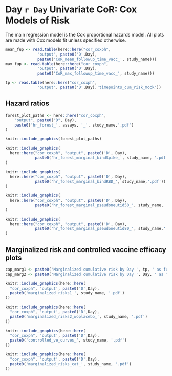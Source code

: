 # Day `r Day` Univariate CoR: Cox Models of Risk {#cor-coxph}

The main regression model is the Cox proportional hazards model. All plots are made with Cox models fit unless specified otherwise.

```r
mean_fup <- read.table(here::here("cor_coxph",
              "output", paste0('D',Day),
              paste0('CoR_mean_followup_time_vacc_', study_name)))
max_fup <- read.table(here::here("cor_coxph",
              "output", paste0('D',Day),
              paste0('CoR_max_followup_time_vacc_', study_name)))

tp <- read.table(here::here("cor_coxph",
              "output", paste0('D',Day),'timepoints_cum_risk_mock'))
```

## Hazard ratios

```{=latex}

\begin{table}[H]
\caption{Inference for Day `r Day` antibody marker covariate-adjusted correlates of risk of COVID in the vaccine group: Hazard ratios per 10-fold increment in the marker*}
\begin{center}

\input{`r here::here('cor_coxph', 'output', 
                 paste0('D', Day),
                 paste0('CoR_univariable_svycoxph_pretty_', study_name, '.tex'))`}

\end{center}
*Baseline covariates adjusted for: age in years, at risk or not, community of color or not
%, baseline risk score. Average follow-up time `mean_fup` days, maximum follow-up time `r max_fup` days.\\
**No. at-risk = number of per-protocol baseline negative vaccine recipients at-risk for COVID at 7 days post Day `r Day` visit; no. cases = number of this cohort with an observed COVID endpoints.
    \label{tab:CoR_univariable_svycoxph_pretty}
\end{table}

\begin{table}[H]
\caption{Inference for Day `r Day` antibody marker covariate-adjusted correlates of risk of COVID in the vaccine group: Hazard ratios for Middle vs. Upper tertile vs. Lower tertile*}
\begin{center}
\setlength{\tabcolsep}{.5ex}

\input{`r here::here('cor_coxph', 'output', 
                 paste0('D', Day),
                 paste0('CoR_univariable_svycoxph_cat_pretty_', study_name, '.tex'))`}

\end{center}
*Baseline covariates adjusted for: age in years, at risk or not, community of color or not
%, baseline risk score
. Average follow-up time `r mean_fup` days, maximum follow-up time `r max_fup` days. 
Cutpoints: 
\input{`r here::here("cor_coxph",
              "output", paste0('D',Day),
              paste0('cutpoints_D', Day, "bindSpike", '_', study_name))`},  
\input{`r here::here("cor_coxph",
"output", paste0('D',Day),
paste0('cutpoints_D', Day, "bindRBD", '_', study_name))`},  
\input{`r here::here("cor_coxph",
              "output", paste0('D',Day),
              paste0('cutpoints_D', Day, "pseudoneutid50", '_', study_name))`},
\input{`r here::here("cor_coxph",
              "output", paste0('D',Day),
              paste0('cutpoints_D', Day, "pseudoneutid80", '_', study_name))`}
**No. at-risk = number of per-protocol baseline negative vaccine recipients at-risk for COVID at 7 days post Day `r Day` visit; no. cases = number of this cohort with an observed COVID endpoints.\\
***Generalized Wald-test p-value of the null hypothesis that the hazard rate is constant across the Lower, Middle, and Upper tertile groups.

    \label{tab:CoR_univariable_svycoxph_cat_pretty}
\end{table}
```

```r

forest_plot_paths <- here::here("cor_coxph",
    "output", paste0("D", Day),
    paste0('hr_forest_', assays, '_', study_name,'.pdf')
)

knitr::include_graphics(forest_plot_paths)

```

```{=latex}
\clearpage
```

<!-- No way to make this generalizable to different assays -->

```r

knitr::include_graphics(
  here::here("cor_coxph", "output", paste0('D', Day),
             paste0('hr_forest_marginal_bindSpike_', study_name, '.pdf'))
)

```


```r

knitr::include_graphics(
  here::here("cor_coxph", "output", paste0('D', Day),
             paste0('hr_forest_marginal_bindRBD_', study_name,'.pdf'))
)

```


```r

knitr::include_graphics(
  here::here("cor_coxph", "output", paste0('D', Day),
             paste0('hr_forest_marginal_pseudoneutid50_', study_name, '.pdf'))
)

```

<!-- \begin{figure}[H] -->
<!--     \centering -->
<!--     \includegraphics[width=1\textwidth]{\pathCoRoutput/hr_forest_marginal_liveneutmn50_\studyname} -->
<!--     \caption{Forest plots of hazard ratios of Day `r Day` live neut MN50 markers among baseline seronegative vaccine recipients (top row) and eight subpopulations (row 2-9) with 95\% point-wise confidence intervals.} -->
<!-- \end{figure} -->


```r

knitr::include_graphics(
  here::here("cor_coxph", "output", paste0('D', Day),
             paste0('hr_forest_marginal_pseudoneutid80_', study_name,'.pdf'))
)

```

```{=latex}
\clearpage
```

<!-- \begin{table}[H] -->
<!--     \setlength{\tabcolsep}{.5ex} -->
<!-- \scriptsize{ -->
<!--     \input{\pathCoRoutput/CoR_univariable_svycoxph_\studyname} -->
<!-- } -->
<!-- \caption{CoR models among baseline seronegative vaccine recipients. Each column corresponds to one Cox model fitted by survey::svycoxph.} -->
<!--     \label{tab:CoR_univariable_svycoxph_\studyname} -->
<!-- \end{table} -->


<!-- \begin{table}[H] -->
<!--     \setlength{\tabcolsep}{.5ex} -->
<!--     \input{\pathCoRoutput/CoR_pseudoneutid80_sens_noCases_\studyname} -->
<!-- \caption{CoR models for Day `r Day` pseudo neut ID80 among baseline seronegative vaccine recipients. Each row corresponds to one Cox model fitted by survey::svycoxph.For each model, a different dataset that keeps a random subset of the cases is used. The original dataset has 66 cases.} -->
<!--     \label{tab:CoR_Day`r Day`pseudoneutid80_sens_noCases_\studyname} -->
<!-- \end{table} -->

<!-- \begin{table}[H] -->
<!--     \setlength{\tabcolsep}{.5ex} -->
<!--     \input{\pathCoRoutput/CoR_pseudoneutid80_5cases_\studyname} -->
<!-- \caption{CoR models for Day `r Day` pseudo neut ID80 among baseline seronegative vaccine recipients. Each row corresponds to one Cox model fitted by survey::svycoxph.For each model, a different dataset that keeps a random subset of 5 cases is used.} -->
<!--     \label{tab:CoR_Day`r Day`pseudoneutid80_5cases_\studyname} -->
<!-- \end{table} -->


<!-- \begin{table}[H] -->
<!--     \input{\pathCoRoutput/CoR_univariable_tps} -->
<!--     \caption{CoR models among baseline seronegative vaccine recipients. Each column corresponds to one logistic regression model fitted by osDesign::tps. } -->
<!--     \label{tab:CoR_univariable_tps} -->
<!-- \end{table} -->

<!-- \begin{table}[H] -->
<!--     \input{\pathCoRoutput/CoR_univariable_hingelogistic} -->
<!--     \caption{CoR models among baseline seronegative vaccine recipients. Each column corresponds to one logistic regression model with hinge fitted by chgnpt::chngptm. } -->
<!--     \label{tab:CoR_univariable_hingelogistic} -->
<!-- \end{table} -->

## Marginalized risk and controlled vaccine efficacy plots


<!-- \begin{figure}[H] -->
<!--     \centering -->
<!--     \includegraphics[width=1\textwidth]{\pathCoRoutput/marginalized_risks1_woplacebo_\studyname} -->
<!--     \caption{Marginalized cumulative risk by Day \protect\input{\pathCoRoutput/timepoints_cum_risk_\studyname} as functions of Day `r Day` markers (=s) among baseline seronegative vaccine recipients with 95\% bootstrap point-wise confidence bands. The horizontal lines indicate the overall cumulative risk of the vaccine arm by Day \protect\input{\pathCoRoutput/timepoints_cum_risk_\studyname} and its 95\% point-wise confidence interval. Histograms of the immunological markers in the vaccine arm are overlaid.} -->
<!-- \end{figure} -->

```r
cap_marg1 <- paste0('Marginalized cumulative risk by Day ', tp, ' as functions of Day ', Day, ' markers (=s) among baseline seronegative vaccine recipients with 95\\% bootstrap point-wise confidence bands. The horizontal lines indicate the overall cumulative risk of the placebo and vaccine arms by Day ', tp , ' and its 95\\% point-wise confidence interval. Histograms of the immunological markers in the vaccine arm are overlaid. lod: lower limit of detection.')
cap_marg2 <- paste0('Marginalized cumulative risk by Day ', Day, ' as functions of Day ', Day, ' markers above a threshold ($\\geq s$) among baseline seronegative vaccine recipients with 95\\% bootstrap point-wise confidence bands (at least 5 cases are required). The horizontal lines indicate the overall cumulative risk of the vaccine arm by Day ', tp, 'and its 95\\% point-wise confidence interval. Histograms of the immunological markers in the vaccine arm are overlaid. lod: lower limit of detection.')

```

```r

knitr::include_graphics(here::here(
  "cor_coxph", 'output', paste0('D',Day), 
  paste0('marginalized_risks1_', study_name, '.pdf')
))

```


```r

knitr::include_graphics(here::here(
  "cor_coxph", 'output', paste0('D',Day), 
  paste0('marginalized_risks2_woplacebo_', study_name, '.pdf')
))

```

```r

knitr::include_graphics(here::here(
  "cor_coxph", 'output', paste0('D',Day), 
  paste0('controlled_ve_curves_', study_name, '.pdf')
))

```

<!-- \begin{figure}[H] -->
<!--     \centering -->
<!--     \includegraphics[width=1\textwidth]{\pathCoRoutput/marginalized_risks2_\studyname} -->
<!--     \caption{Marginalized cumulative risk by Day \protect\input{\pathCoRoutput/timepoints_cum_risk_\studyname} as functions of Day `r Day` markers above a threshold (>=s) among baseline seronegative vaccine recipients with 95\% bootstrap point-wise confidence bands (at least 5 cases are required). The horizontal lines indicate the overall cumulative risk of the placebo and vaccine arms by Day \protect\input{\pathCoRoutput/timepoints_cum_risk_\studyname} and its 95\% point-wise confidence interval. Histograms of the immunological markers in the vaccine arm are overlaid.} -->
<!-- \end{figure} -->

```r

knitr::include_graphics(here::here(
  "cor_coxph", 'output', paste0('D',Day), 
  paste0('marginalized_risks_cat_', study_name, '.pdf')
))

```

